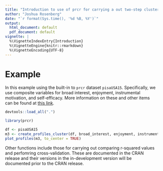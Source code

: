 ```yaml
---
title: "Introduction to use of prcr for carrying a out two-step cluster analysis"
author: "Joshua Rosenberg"
date: "`r format(Sys.time(), '%d %B, %Y')`"
output:
  html_document: default
  pdf_document: default
vignette: |
  %\VignetteIndexEntry{Introduction}
  %\VignetteEngine{knitr::rmarkdown}
  %\VignetteEncoding{UTF-8}
---
```

  
# Example 
  
In this example using the built-in to `prcr` dataset `pisaUSA15`. Specifically, we use composite variables for broad interest, enjoyment, instrumental motivation, and self-efficacy. More information on these and other items can be found at [this link](https://www.oecd.org/pisa/data/2015database/Codebook_CMB.xlsx).
  
```r
devtools::load_all(".")
```

```r
library(prcr)
```

```r
df <- pisaUSA15
m3 <- create_profiles_cluster(df, broad_interest, enjoyment, instrumental_mot, self_efficacy, n_profiles = 3)
plot_profiles(m3, to_center = TRUE)
```

Other functions include those for carrying out comparing r-squared values and perfomring cross-validation. These are documented in the CRAN release and their versions in the in-development version will be documented prior to the CRAN release.